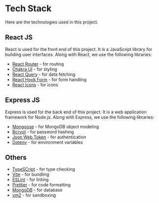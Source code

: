 # Tech Stack

Here are the technologies used in this project.

## React JS

React is used for the front end of this project. It is a JavaScript library for building user interfaces.
Along with React, we use the following libraries:

- [React Router](https://reactrouter.com/) - for routing
- [Chakra UI](https://chakra-ui.com/) - for styling
- [React Query](https://react-query.tanstack.com/) - for data fetching
- [React Hook Form](https://react-hook-form.com/) - for form handling
- [React Icons](https://react-icons.github.io/react-icons/) - for icons

## Express JS

Express is used for the back end of this project. It is a web application framework for Node.js.
Along with Express, we use the following libraries:

- [Mongoose](https://mongoosejs.com/) - for MongoDB object modeling
- [Bcrypt](https://www.npmjs.com/package/bcrypt) - for password hashing
- [Json Web Token](https://www.npmjs.com/package/jsonwebtoken) - for authentication
- [Dotenv](https://www.npmjs.com/package/dotenv) - for environment variables

## Others

- [TypeSCript](https://www.typescriptlang.org/) - for type checking
- [Vite](https://vitejs.dev/) - for bundling
- [ESLint](https://eslint.org/) - for linting
- [Prettier](https://prettier.io/) - for code formatting
- [MongoDB](https://www.mongodb.com/) - for database
- [vm2](https://www.npmjs.com/package/vm2) - for sandboxing
